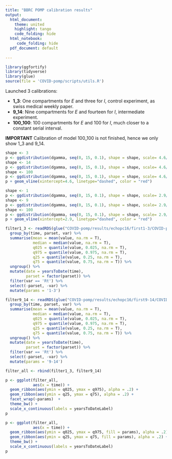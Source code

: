 ```yaml
---
title: "BBRC POMP calibration results"
output:
  html_document:
    theme: united
    highlight: tango
    code_folding: hide
  html_notebook:
     code_folding: hide
  pdf_document: default
  
---
```


```r
library(ggfortify)
library(tidyverse)
library(glue)
source(file = 'COVID-pomp/scripts/utils.R')
```

Launched 3 calibrations:

 - **1_3**: One compartments for $E$ and three for $I$, control experiment, as swiss medical weekly paper.
 - **9_14**: Nine compartments for $E$ and fourteen for $I$, intermediate experiment.
 - **100_100**: 100 compartments for $E$ and 100 for $I$, much closer to a constant serial interval.


**IMPORTANT** Calibration of model 100_100 is not finished, hence we only show 1_3 and 9_14.


```r
shape <- 3
p <- ggdistribution(dgamma, seq(0, 15, 0.1), shape = shape, scale= 4.6/shape, c = 'green')
shape <- 14
p <- ggdistribution(dgamma, seq(0, 15, 0.1), shape = shape, scale= 4.6/shape, p = p, c= 'blue')
shape <- 100
p <- ggdistribution(dgamma, seq(0, 15, 0.1), shape = shape, scale= 4.6/shape, p = p, c= 'orange')
p + geom_vline(xintercept=4.6, linetype="dashed", color = "red")
```

```r

shape <- 1
p <- ggdistribution(dgamma, seq(0, 15, 0.1), shape = shape, scale= 2.9/shape, c = 'green')
shape <- 9
p <- ggdistribution(dgamma, seq(0, 15, 0.1), shape = shape, scale= 2.9/shape, p = p, c= 'blue')
shape <- 100
p <- ggdistribution(dgamma, seq(0, 15, 0.1), shape = shape, scale= 2.9/shape, p = p, c= 'orange')
p + geom_vline(xintercept=2.9, linetype="dashed", color = "red")
```

```r
filter1_3 <- readRDS(glue("COVID-pomp/results/echopc16/first1-3/COVID-pomp/results/filtered_COVID_CH_CH_d-deltah_R0_0-I_0-id2o_30_NB_1_3.rds")) %>%   
  group_by(time, parset, var) %>% 
  summarise(mean = mean(value, na.rm = T),
            median = median(value, na.rm = T),
            q025 = quantile(value, 0.025, na.rm = T),
            q975 = quantile(value, 0.975, na.rm = T),
            q25 = quantile(value, 0.25, na.rm = T),
            q75 = quantile(value, 0.75, na.rm = T)) %>%
  ungroup() %>% 
  mutate(date = yearsToDate(time),
         parset = factor(parset)) %>% 
  filter(var == 'Rt') %>%
  select(-parset, -var) %>% 
  mutate(params = '1-3')

filter9_14 <- readRDS(glue("COVID-pomp/results/echopc16/first9-14/COVID-pomp/results/filtered_COVID_CH_CH_d-deltah_R0_0-I_0-id2o_30_NB_9_14.rds")) %>% 
  group_by(time, parset, var) %>% 
  summarise(mean = mean(value, na.rm = T),
            median = median(value, na.rm = T),
            q025 = quantile(value, 0.025, na.rm = T),
            q975 = quantile(value, 0.975, na.rm = T),
            q25 = quantile(value, 0.25, na.rm = T),
            q75 = quantile(value, 0.75, na.rm = T)) %>%
  ungroup() %>% 
  mutate(date = yearsToDate(time),
         parset = factor(parset)) %>% 
  filter(var == 'Rt') %>%
  select(-parset, -var) %>% 
  mutate(params = '9-14')

filter_all <- rbind(filter1_3, filter9_14)
```




```r

p <- ggplot(filter_all, 
            aes(x = time)) +
  geom_ribbon(aes(ymin = q025, ymax = q975), alpha = .2) +
  geom_ribbon(aes(ymin = q25, ymax = q75), alpha = .2) +
  facet_wrap(~params)  +
  theme_bw() +
  scale_x_continuous(labels = yearsToDateLabel)
p
```
```r
p <- ggplot(filter_all, 
            aes(x = time)) +
  geom_ribbon(aes(ymin = q025, ymax = q975, fill = params), alpha = .2) +
  geom_ribbon(aes(ymin = q25, ymax = q75, fill = params), alpha = .2) +
  theme_bw() +
  scale_x_continuous(labels = yearsToDateLabel)
p
```

